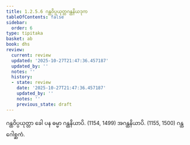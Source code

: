 ```yaml
---
title: 1.2.5.6 ဂန္ထဝိပ္ပယုတ္တဂန္ထနိယဒုက
tableOfContents: false
sidebar:
  order: 6
type: tipitaka
basket: ab
book: dhs
review:
  current: review
  updated: '2025-10-27T21:47:36.457187'
  updated_by: ''
  notes: ''
  history:
  - state: review
    date: '2025-10-27T21:47:36.457187'
    updated_by: ''
    notes: ''
    previous_state: draft
---
```



<ReviewStatus review={frontmatter.review} showDetails={true} />

<HypothesisAnnotation frontmatter={frontmatter} />

<DynamicBreadcrumb />

<Division number="53" book="dhs" e="ch" v="29" p="9">

<Paragraph number="133" book="dhs">
ဂန္ထဝိပ္ပယုတ္တာ ခေါ ပန ဓမ္မာ ဂန္ထနိယာပိ. (<Emphasis>1154, 1499</Emphasis>)
</Paragraph>

<Paragraph number="134" book="dhs">
အဂန္ထနိယာပိ. (<Emphasis>1155, 1500</Emphasis>)

</Paragraph>
</Division>

<Paragraph number="135" type="center" book="dhs">
ဂန္ထဂေါစ္ဆကံ.
</Paragraph>